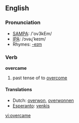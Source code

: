 ==English==

===Pronunciation===
*[[w:SAMPA|SAMPA]]: /'ov3kEm/
*[[w:IPA|IPA]]: /ɔvəɻ'keɪm/
*Rhymes: [[Rhymes:English:-eɪm|-eɪm]]

===Verb===
'''overcame'''

# past tense of to [[overcome]]

====Translations====
*Dutch: [[overwon]], [[overwonnen]]
*[[Esperanto]]: [[venkis]]

[[vi:overcame]]
